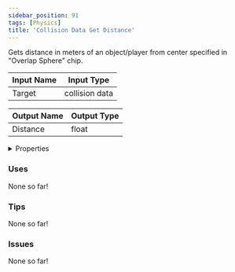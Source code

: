 ```yaml
---
sidebar_position: 91
tags: [Physics]
title: 'Collision Data Get Distance'
---
```


Gets distance in meters of an object/player from center specified in "Overlap Sphere" chip.




<EsbSvg />

| Input Name | Input Type |
|-----------|-----------|
| Target | collision data |

| Output Name | Output Type |
|-----------|-----------|
| Distance | float |


<details>
  <summary>Properties</summary>
  <div>
    <div>
    <table>
      <thead>
        <tr>
          <th>Is beta required?</th>
          <th>❌</th>
        </tr>
        <tr>
          <th>Is this chip a trolling risk?</th>
          <th>❌</th>
        </tr>
        <tr>
          <th>Is this chip a role assignment risk?</th>
          <th>❌</th>
        </tr>
        <tr>
          <th>Chip UUID</th>
          <th>c3fc963c-6d73-4d88-9c9b-95e9faae219f</th>
        </tr>
      </thead>
    </table>
    </div>
  </div>
</details>

### Uses

None so far!

### Tips

None so far!

### Issues

None so far!
